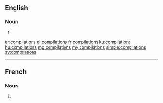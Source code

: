 ==English==

===Noun===
{{head|en|plural}}

# {{plural of|compilation|lang=en}}

[[ar:compilations]]
[[el:compilations]]
[[fr:compilations]]
[[ku:compilations]]
[[hu:compilations]]
[[mg:compilations]]
[[my:compilations]]
[[simple:compilations]]
[[sv:compilations]]

----
==French==

===Noun===
{{head|fr|plural|g=f}}

# {{plural of|compilation|lang=fr}}
{{rfc-auto}}